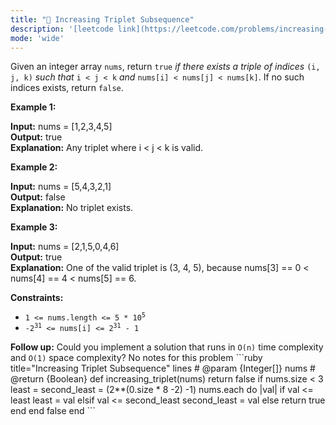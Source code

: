 ```yaml
---
title: "🧀 Increasing Triplet Subsequence"
description: '[leetcode link](https://leetcode.com/problems/increasing-triplet-subsequence/description/)'
mode: 'wide'
---
```

<Tabs>
  <Tab title="Question" icon="circle-question" iconType="regular">
    <Card>
      <p>Given an integer array <code>nums</code>, return <code>true</code><em> if there exists a triple of indices </em><code>(i, j, k)</code><em> such that </em><code>i &lt; j &lt; k</code><em> and </em><code>nums[i] &lt; nums[j] &lt; nums[k]</code>. If no such indices exists, return <code>false</code>.</p>   <p><strong class="example">Example 1:</strong></p>   <strong>Input:</strong> nums = [1,2,3,4,5] <br/> <strong>Output:</strong> true <br/> <strong>Explanation:</strong> Any triplet where i &lt; j &lt; k is valid.   <p><strong class="example">Example 2:</strong></p>   <strong>Input:</strong> nums = [5,4,3,2,1] <br/> <strong>Output:</strong> false <br/> <strong>Explanation:</strong> No triplet exists.   <p><strong class="example">Example 3:</strong></p>   <strong>Input:</strong> nums = [2,1,5,0,4,6] <br/> <strong>Output:</strong> true <br/> <strong>Explanation:</strong> One of the valid triplet is (3, 4, 5), because nums[3] == 0 &lt; nums[4] == 4 &lt; nums[5] == 6.    <p><strong>Constraints:</strong></p>  <ul>  <li><code>1 &lt;= nums.length &lt;= 5 * 10<sup>5</sup></code></li>  <li><code>-2<sup>31</sup> &lt;= nums[i] &lt;= 2<sup>31</sup> - 1</code></li> </ul>   <strong>Follow up:</strong> Could you implement a solution that runs in <code>O(n)</code> time complexity and <code>O(1)</code> space complexity?
    </Card>
  </Tab>
  <Tab title="Solution" icon="lightbulb" iconType="regular" >
    <Card>
      No notes for this problem
</Card>
  <Expandable title="code">
    <CodeGroup dropdown>
```ruby title="Increasing Triplet Subsequence" lines
# @param {Integer[]} nums
# @return {Boolean}
def increasing_triplet(nums)
    return false if nums.size < 3
    least = second_least = (2**(0.size * 8 -2) -1)
    nums.each do |val|
      if val <= least
        least = val
      elsif val <= second_least
        second_least = val
      else
        return true
      end
    end
    false
end
```
    </CodeGroup>
  </Expandable>
  </Tab>
</Tabs>